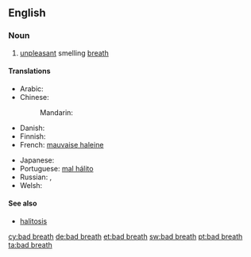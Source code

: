 ==English==

===Noun===
{{wikipedia}}
{{head|en|noun}}

# [[unpleasant]] smelling [[breath]]

====Translations====
{{trans-top|unpleasant breath}}
* Arabic: {{t|ar|بخر|m|tr=bákhar}}
* Chinese:
*: Mandarin: {{t-|cmn|口臭|tr=kǒuchòu|sc=Hani}}
* Danish: {{t|da|dårlig ånde|c}}
* Finnish: {{t-|fi|pahanhajuinen}} {{t-|fi|hengitys}}
* French: [[mauvaise haleine]]
{{trans-mid}}
* Japanese: {{t+|ja|口臭|tr=こうしゅう, kōshū}}
* Portuguese: [[mal hálito]]
* Russian: {{t|ru|неприятный запах изо рта|m|tr=neprijátnyj zápax izo rtá}}, {{t|ru|галитоз|m|tr=galitóz}}
* Welsh: {{t|cy|anadl ddrwg|f}}
{{trans-bottom}}

====See also====
* [[halitosis]]

[[cy:bad breath]]
[[de:bad breath]]
[[et:bad breath]]
[[sw:bad breath]]
[[pt:bad breath]]
[[ta:bad breath]]